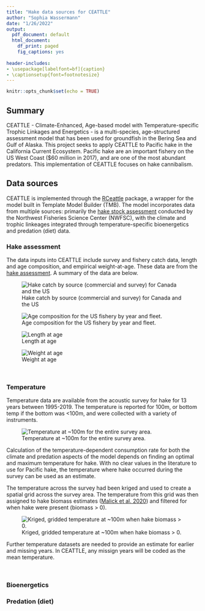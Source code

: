 ```yaml
---
title: "Hake data sources for CEATTLE"
author: "Sophia Wassermann"
date: "1/26/2022"
output:
  pdf_document: default
  html_document:
    df_print: paged
    fig_captions: yes
    
header-includes:
- \usepackage[labelfont=bf]{caption}
- \captionsetup{font=footnotesize}
---
```


```r
knitr::opts_chunk$set(echo = TRUE)
```

## Summary

CEATTLE - Climate-Enhanced, Age-based model with Temperature-specific Trophic Linkages and Energetics - is a multi-species, age-structured assessment model that has been used for groundfish in the Bering Sea and Gulf of Alaska. This project seeks to apply CEATTLE to Pacific hake in the California Current Ecosystem. Pacific hake are an important fishery on the US West Coast (\$60 million in 2017), and are one of the most abundant predators. This implementation of CEATTLE focuses on hake cannibalism.

## Data sources

CEATTLE is implemented through the [RCeattle](https://github.com/grantdadams/Rceattle) package, a wrapper for the model built in Template Model Builder (TMB). The model incorporates data from multiple sources: primarily the [hake stock assessment](https://github.com/pacific-hake/hake-assessment) conducted by the Northwest Fisheries Science Center (NWFSC), with the climate and trophic linkeages integrated through temperature-specific bioenergetics and predation (diet) data.

### Hake assessment

The data inputs into CEATTLE include survey and fishery catch data, length and age composition, and empirical weight-at-age. These data are from the [hake assessment](https://github.com/pacific-hake/hake-assessment). A summary of the data are below.

![Hake catch by source (commercial and survey) for Canada and the US](./plots/assessment/catch.png)

![Age composition for the US fishery by year and fleet.](./plots/assessment/catch_age_comp.png)

![Length at age](./plots/assessment/length_age.png)

![Weight at age](./plots/assessment/weight_age.png)

<br />

### Temperature

Temperature data are available from the acoustic survey for hake for 13 years between 1995-2019. The temperature is reported for 100m, or bottom temp if the bottom was <100m, and were collected with a variety of instruments. 

![Temperature at ~100m for the entire survey area.](./plots/temperature/temp_dist_all.png)

Calculation of the temperature-dependent consumption rate for both the climate and predation aspects of the model depends on finding an optimal and maximum temperature for hake. With no clear values in the literature to use for Pacific hake, the temperature where hake occurred during the survey can be used as an estimate.

The temperature across the survey had been kriged and used to create a spatial grid across the survey area. The temperature from this grid was then assigned to hake biomass estimates ([Malick et al. 2020](https://www.int-res.com/abstracts/meps/v639/p185-197/)) and filtered for when hake were present (biomass > 0).

![Kriged, gridded temperature at ~100m when hake biomass > 0.](./plots/temperature/temp_hake_hist.png)

Further temperature datasets are needed to provide an estimate for earlier and missing years. In CEATTLE, any missign years will be coded as the mean temperature.

<br />

### Bioenergetics

### Predation (diet)
